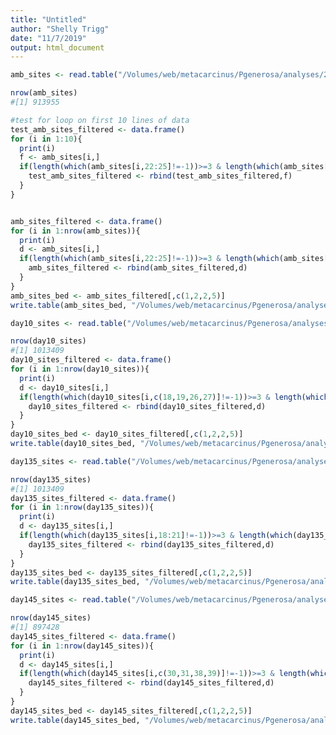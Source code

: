 ```yaml
---
title: "Untitled"
author: "Shelly Trigg"
date: "11/7/2019"
output: html_document
---
```


```r

amb_sites <- read.table("/Volumes/web/metacarcinus/Pgenerosa/analyses/20191024/amb_AllTimes_DMR250bp_MCmax30_cov5x_rms_results.tsv",header = TRUE, sep = "\t", stringsAsFactors = FALSE, quote = "", fill = FALSE)

nrow(amb_sites)
#[1] 913955

#test for loop on first 10 lines of data
test_amb_sites_filtered <- data.frame()
for (i in 1:10){
  print(i)
  f <- amb_sites[i,]
  if(length(which(amb_sites[i,22:25]!=-1))>=3 & length(which(amb_sites[i,26:29]!=-1))>=3 & length(which(amb_sites[i,30:33]!=-1))>=3 & length(which(amb_sites[i,34:37]!=-1))>=3){
    test_amb_sites_filtered <- rbind(test_amb_sites_filtered,f)
  }
}


amb_sites_filtered <- data.frame()
for (i in 1:nrow(amb_sites)){
  print(i)
  d <- amb_sites[i,]
  if(length(which(amb_sites[i,22:25]!=-1))>=3 & length(which(amb_sites[i,26:29]!=-1))>=3 & length(which(amb_sites[i,30:33]!=-1))>=3 & length(which(amb_sites[i,34:37]!=-1))>=3){
    amb_sites_filtered <- rbind(amb_sites_filtered,d)
  }
}
amb_sites_bed <- amb_sites_filtered[,c(1,2,2,5)] 
write.table(amb_sites_bed, "/Volumes/web/metacarcinus/Pgenerosa/analyses/20191107_pgen/amb_sites_0.75XgroupCov.bed", quote = FALSE, row.names = FALSE, col.names = FALSE)


```


```r
day10_sites <- read.table("/Volumes/web/metacarcinus/Pgenerosa/analyses/20191024/day10_AllpH_DMR250bp_MCmax30_cov5x_rms_results.tsv",header = TRUE, sep = "\t", stringsAsFactors = FALSE, quote = "", fill = FALSE)

nrow(day10_sites)
#[1] 1013409
day10_sites_filtered <- data.frame()
for (i in 1:nrow(day10_sites)){
  print(i)
  d <- day10_sites[i,]
  if(length(which(day10_sites[i,c(18,19,26,27)]!=-1))>=3 & length(which(day10_sites[i,c(20,21,28,29)]!=-1))>=3 & length(which(day10_sites[i,c(22:25)]!=-1))>=3){
    day10_sites_filtered <- rbind(day10_sites_filtered,d)
  }
}
day10_sites_bed <- day10_sites_filtered[,c(1,2,2,5)] 
write.table(day10_sites_bed, "/Volumes/web/metacarcinus/Pgenerosa/analyses/20191107_pgen/day10_sites_0.75XgroupCov.bed", quote = FALSE, row.names = FALSE, col.names = FALSE)
```

```r
day135_sites <- read.table("/Volumes/web/metacarcinus/Pgenerosa/analyses/20191024/day135_AllpH_DMR250bp_MCmax30_cov5x_rms_results.tsv",header = TRUE, sep = "\t", stringsAsFactors = FALSE, quote = "", fill = FALSE)

nrow(day135_sites)
#[1] 1013409
day135_sites_filtered <- data.frame()
for (i in 1:nrow(day135_sites)){
  print(i)
  d <- day135_sites[i,]
  if(length(which(day135_sites[i,18:21]!=-1))>=3 & length(which(day135_sites[i,22:25]!=-1))>=3 & length(which(day135_sites[i,26:29]!=-1))>=3){
    day135_sites_filtered <- rbind(day135_sites_filtered,d)
  }
}
day135_sites_bed <- day135_sites_filtered[,c(1,2,2,5)] 
write.table(day135_sites_bed, "/Volumes/web/metacarcinus/Pgenerosa/analyses/20191107_pgen/day135_sites_0.75XgroupCov.bed", quote = FALSE, row.names = FALSE, col.names = FALSE)
```

```r
day145_sites <- read.table("/Volumes/web/metacarcinus/Pgenerosa/analyses/20191024/day145_AllpH_DMR250bp_MCmax30_cov5x_rms_results.tsv",header = TRUE, sep = "\t", stringsAsFactors = FALSE, quote = "", fill = FALSE)

nrow(day145_sites)
#[1] 897428
day145_sites_filtered <- data.frame()
for (i in 1:nrow(day145_sites)){
  print(i)
  d <- day145_sites[i,]
  if(length(which(day145_sites[i,c(30,31,38,39)]!=-1))>=3 & length(which(day145_sites[i,32:35]!=-1))>=3 & length(which(day145_sites[i,c(36,37,40,41)]!=-1))>=3 & length(which(day145_sites[i,c(42,43,50,51)]!=-1))>=3 & length(which(day145_sites[i,c(44,45,52,53)]!=-1))>=3 & length(which(day145_sites[i,c(46:49)]!=-1))>=3){
    day145_sites_filtered <- rbind(day145_sites_filtered,d)
  }
}
day145_sites_bed <- day145_sites_filtered[,c(1,2,2,5)] 
write.table(day145_sites_bed, "/Volumes/web/metacarcinus/Pgenerosa/analyses/20191107_pgen/day145_sites_0.75XgroupCov.bed", quote = FALSE, row.names = FALSE, col.names = FALSE)
```